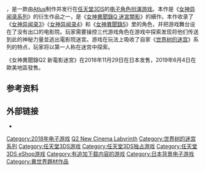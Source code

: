 {{Refimprove|time=2020-10-16T14:14:34+00:00}}

{{NoteTA
| G1 = Games
| 1 = zh-cn:新剧场迷宫; zh-tw:新電影迷宮;
}}

{{Infobox video game
| title = 女神異聞錄Q2 新電影迷宮
| japanese = ペルソナQ2 ニュー シネマ ラビリンス
| english = Persona Q2: New Cinema Labyrinth
| image =
| caption =
| genre = {{spml|[[电子角色扮演游戏|角色扮演]]|[[迷宫探索|迷宫探索]]}}
| platforms = [[任天堂3DS|任天堂3DS]]
| developer = [[ATLUS|ATLUS]]
| publisher = Atlus
| director = [[藍原裕太|藍原裕太]]
| producer = 金田大輔
| designer =
| writer =
| programmer =
| composer = [[目黑将司|目黑将司]]、喜多條敦志
| artist = [[副島成記|副島成記]]
| series = 《[[女神異聞錄系列|女神異聞錄系列]]》
| modes = [[单人电子游戏|单人]]
| released = {{vgr|JP|2018年11月29日<ref>{{Cite web |url=https://www.atlus.co.jp/series/persona/ |title=『ペルソナ』シリーズ ｜ シリーズ ｜ アトラス公式サイト |work=アトラス |accessdate=2017-12-25 |archive-date=2021-03-05 |archive-url=https://web.archive.org/web/20210305024229/https://www.atlus.co.jp/series/persona/ |dead-url=no }}</ref>|NA|2019年6月4日|EU|2019年6月4日}}
}}

{{vgname|女神異聞錄Q2 新電影迷宮|ja=ペルソナQ2 ニュー シネマ ラビリンス|en=Persona Q2: New Cinema Labyrinth|cn=女神异闻录Q2 新剧场迷宫|tw=女神異聞錄Q2 新電影迷宮}}，是一款由[[Atlus|Atlus]]制作并发行在[[任天堂3DS|任天堂3DS]]的[[电子角色扮演游戏|电子角色扮演游戏]]。本作是《[[女神异闻录系列|女神异闻录系列]]》的衍生作品之一，是《[[女神異聞錄Q_迷宮闇影|女神異聞錄Q 迷宮闇影]]》的續作。本作收录了《[[女神异闻录3|女神异闻录3]]》《[[女神异闻录4|女神异闻录4]]》和《[[女神異聞錄5|女神異聞錄5]]》里的角色，并把游戏舞台设在了没有出口的电影院。玩家需要操控三代游戏角色在游戏中探索发现将他们传送到此的神秘力量並逃出電影院迷宮。游戏在玩法上吸收了自家《[[世界树的迷宫系列|世界树的迷宫]]》系列的特点，玩家将以第一人称在迷宫中探索。

《女神異聞錄Q2 新電影迷宮》在2018年11月29日在日本发售，2019年6月4日在歐美地區發售。

== 参考资料 ==
{{reflist}}

== 外部链接 ==

* {{Official websites|http://p-atlus.jp/pq2/|日语|http://www.atlus.com/personaq2/|英语}}

{{女神異聞錄系列}}

{{DEFAULTSORT:Persona Q2 New Cinema Labyrinth}}
[[Category:2018年电子游戏|Category:2018年电子游戏]]
[[Category:女神異聞錄系列電子遊戲|Q2 New Cinema Labyrinth]]
[[Category:世界树的迷宫系列|Category:世界树的迷宫系列]]
[[Category:任天堂3DS游戏|Category:任天堂3DS游戏]]
[[Category:任天堂3DS独占游戏|Category:任天堂3DS独占游戏]]
[[Category:任天堂3DS_eShop游戏|Category:任天堂3DS eShop游戏]]
[[Category:有追加下载内容的游戏|Category:有追加下载内容的游戏]]

[[Category:日本背景电子游戏|Category:日本背景电子游戏]]
[[Category:異世界題材作品|Category:異世界題材作品]]

{{rpg-videogame-stub}}
